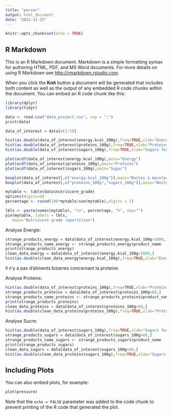 ```yaml
---
title: "parser"
output: html_document
date: "2022-11-25"
---
```


```r
knitr::opts_chunk$set(echo = TRUE)
```

## R Markdown

This is an R Markdown document. Markdown is a simple formatting syntax for authoring HTML, PDF, and MS Word documents. For more details on using R Markdown see <http://rmarkdown.rstudio.com>.

When you click the **Knit** button a document will be generated that includes both content as well as the output of any embedded R code chunks within the document. You can embed an R code chunk like this:

```r
library(dplyr)
library(tidyr)
```

```r
data <- read.csv("data_project.csv", sep = ";")
print(data)

data_of_interest = data[c(3:5)]

hist(as.double(data_of_interest$energy.kcal_100g),freq=TRUE,xlab="Energy in kcal for 100g",main="Histogramme", breaks = 100)
hist(as.double(data_of_interest$proteins_100g),freq=TRUE,xlab="Proteins for 100g",main="Histogramme", breaks = 100)
hist(as.double(data_of_interest$sugars_100g),freq=TRUE,xlab="Sugars for 100g",main="Histogramme", breaks = 100)

plot(ecdf(data_of_interest$energy.kcal_100g),main="Energy")
plot(ecdf(data_of_interest$proteins_100g),main="Proteins")
plot(ecdf(data_of_interest$sugars_100g),main="Sugar")

boxplot(data_of_interest[,c("energy.kcal_100g")],main="Boites à moustache énergie")
boxplot(data_of_interest[,c("proteins_100g","sugars_100g")],main="Boites à moustaches des deux variables")

mytable <- table(data$nutriscore_grade)
options(digits=4)
percentage <- round(100*mytable/sum(mytable),digits = 2)

lbls <- paste(names(mytable), "\n", percentage, "%", sep="")
pie(mytable, labels = lbls,
   main="Nutriscore grade repartition")


```

Analyse Energie:
```r
strange_products_energy = data[data_of_interest$energy.kcal_100g>1000,]
strange_products_name_energy <- strange_products_energy$product_name
print(strange_products_energy)
clean_data_energy = data[data_of_interest$energy.kcal_100g<1000,]
hist(as.double(clean_data_energy$energy.kcal_100g),freq=TRUE,xlab="Energy in kcal for 100g",main="Histogramme", breaks = 100)
```
Il n'y a pas d'aliments bizarres concernant la proteine.

Analyse Proteins:
```r
hist(as.double(data_of_interest$proteins_100g),freq=TRUE,xlab="Proteins for 100g",main="Histogramme", breaks = 100)
strange_products_proteins = data[data_of_interest$proteins_100g>80,]
strange_products_name_proteins <- strange_products_proteins$product_name
print(strange_products_proteins)
clean_data_proteins = data[data_of_interest$proteins_100g<80,]
hist(as.double(clean_data_proteins$proteins_100g),freq=TRUE,xlab="Proteins for 100g",main="Histogramme", breaks = 100)
```
Analyse Sucre:
```r
hist(as.double(data_of_interest$sugars_100g),freq=TRUE,xlab="Sugars for 100g",main="Histogramme", breaks = 100)
strange_products_sugars = data[data_of_interest$sugars_100g>80,]
strange_products_name_sugars <- strange_products_sugars$product_name
print(strange_products_sugars)
clean_data_sugars = data[data_of_interest$sugars_100g<80,]
hist(as.double(clean_data_proteins$sugars_100g),freq=TRUE,xlab="Sugars for 100g",main="Histogramme", breaks = 100)
```

## Including Plots

You can also embed plots, for example:

```r
plot(pressure)
```

Note that the `echo = FALSE` parameter was added to the code chunk to prevent printing of the R code that generated the plot.
